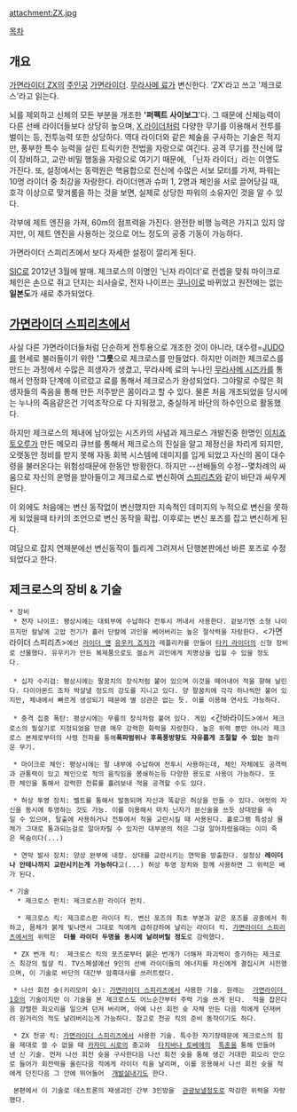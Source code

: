 attachment:ZX.jpg

[[목차]]
== 개요 ==
[[가면라이더 ZX]]의 [[주인공]] [[가면라이더]]. [[무라사메 료]]가 변신한다. 'ZX'라고 쓰고 '제크로스'라고 읽는다.

뇌를 제외하고 신체의 모든 부분을 개조한  ''''퍼펙트 사이보그''''다. 그 때문에 신체능력이 다른 선배 라이더들보다 상당히 높으며, [[X 라이더]]처럼 다양한 무기를 이용해서 전투를 벌이는 등, 전투능력 또한 상당하다. 역대 라이더와 같은 체술을 구사하는 기술은 적지만, 풍부한 특수 능력을 살린 트릭키한 전법을 자랑으로 여긴다. 공격 무기를 전신에 많이 장비하고, 교란·비밀 행동을 자랑으로 여기기 때문에, 「닌자 라이더」라는 이명도 가진다. 또, 설정에서는 동력원은 핵융합으로 전신에 수많은 서보 모터를 가져, 파워는 10명 라이더 중 최강을 자랑한다. 라이더맨과 슈퍼 1, 2명과 체인을 서로 끌어당길 때, 호각 이상으로 맞겨룸을 하는 것을 보면, 실제로 상당한 파워의 소유자인 것을 알 수 있다.

각부에 제트 엔진을 가져, 60m의 점프력을 가진다. 완전한 비행 능력은 가지고 있지 않지만, 이 제트 엔진을 사용하는 것으로 어느 정도의 공중 기동이 가능하다.

가면라이더 스피리츠에서 보다 자세한 설정이 깔리게 된다.

[[SIC]]로 2012년 3월에 발매. 제크로스의 이명인 '닌자 라이더'로 컨셉을 맞춰 마이크로 체인은 손으로 쥐고 던지는 쇠사슬로, 전자 나이프는 [[쿠나이]]로 바뀌었고 원전에는 없는 '''일본도'''가 새로 추가되었다.

== [[가면라이더 스피리츠]]에서 ==
사실 다른 가면라이더들처럼 단순하게 전투용으로 개조한 것이 아니라, 대수령=[[JUDO]]를 현세로 불러들이기 위한  ''''그릇'''으로 제크로스를 만들었다. 하지만 이러한 제크로스를 만드는 과정에서 수많은 희생자가 생겼고, 무라사메 료의 누나인  [[무라사메 시즈카]]를 통해서 안정화 단계에 이르렀고 료를 통해서 제크로스가 완성되었다. 그야말로 수많은 희생자들의 죽음을 통해 만든 저주받은 몸이라고 할 수 있다. 물론 처음 개조되었을 당시에는 누나의 죽음같은건 기억조작으로 다 지워졌고, 충실하게 바단의 하수인으로 활동했다.

하지만 제크로스의 체내에 남아있는 시즈카의 사념과 제크로스 개발진중 한명인  [[이치죠 토오루]]가 만든 메모리 큐브를 통해서 제크로스의 진실을 알고 제정신을 차리게 되지만, 오랫동안 정비를 받지 못해 자동 회복 시스템에 데미지를 입게 되었고 자신의 몸이 대수령을 불러온다는 위험성때문에 한동안 방황한다. 하지만  --선배들의 수정--몇차례의 싸움으로 자신의 운명을 받아들이고 제크로스로 변신하여  [[스피리츠]]와 같이 바단과 싸우게 된다.

이 외에도 처음에는 변신 동작없이 변신했지만 지속적인 데미지의 누적으로 변신을 못하게 되었을때 타키의 조언으로 변신 동작을 확립. 이후로는 변신 포즈를 잡고 변신하게 된다.

여담으로 잡지 연재분에선 변신동작이 틀리게 그려져서 단행본판에선 바른 포즈로 수정되었다고 한다.

== 제크로스의 장비 & 기술 == 
 * 장비
  * 전자 나이프: 평상시에는 대퇴부에 수납하다 전투시 꺼내서 사용한다. 겉보기엔 소형 나이프지만 칼날에 고압 전기가 흘러 단칼에 괴인을 베어버리는 높은 절삭력을 자랑한다. <가면라이더 스피리츠>에선 [[라이더 맨]] [[유우키 죠지]]가 레플리카를 만들어 [[타키 라이더]]의 신형 장비로 선물했다. 유우키가 만든 복제품으로도 겔쇼커 괴인에게 치명상을 입힐 수 있을 정도다.   
 
  * 십자 수리검: 평상시에는 팔꿈치의 장식처럼 붙어 있으며 이것을 떼어내어 적을 향해 날린다. 다이아몬드 조차 박살낼 정도의 강도를 지니고 있다. 양 팔꿈치에 각각 하나씩만 붙어 있지만, 체내에서 빠르게 생성되기 때문에 별 상관은 없는 듯. 이를 이용해 연사도 가능하다.

  * 충격 집중 폭탄: 평상시에는 무릎의 장식처럼 붙어 있다. 게임 <간바라이드>에서 제크로스의 필살기로 지정되었을 만큼 매우 강력한 화력을 자랑한다. 높은 위력 뿐만 아니라 제크로스 본체로부터의 사령 전파를 통해'''폭파범위나 후폭풍방향도 자유롭게 조절할 수 있는''' 놀라운 무기.

  * 마이크로 체인: 평상시에는 팔 내부에 수납하여 전투시 사용하는데, 체인 자체에도 공격력과 관통력이 있고 체인으로 적의 움직임을 봉쇄하는등 다양한 용도로 사용이 가능하다. 또한 체인을 통해서 강력한 전류를 흘려보내 적을 공격할 수도 있다.

  * 허상 투영 장치: 벨트를 통해서 발동되며 자신과 똑같은 허상을 만들 수 있다. 여럿의 자신을 동시에 투영하는 것도 가능. 이를 이용해서 마치 닌자가 분신술을 쓰듯 상대방을 속일 수 있으며, 탈출에 사용하거나 전투에서 적을 교란시킬 때 사용된다. 홀로그램 특성상 물체가 그대로 통과되는걸로 알아차릴 수 있지만 대부분의 적은 그걸 알아차렸을때는 이미 죽은 목숨이다(...)

  * 연막 발사 장치: 양상 완부에 내장. 상대를 교란시키는 연막을 방출한다. 설정상 '''레이더나 안테나까지 교란시키는게 가능하다'''고(...) 허상 투영 장치와 함께 사용하면 그 위력은 배가 된다.

 * 기술
   * 제크로스 펀치: 제크로스판 라이더 펀치.

   * 제크로스 킥: 제크로스판 라이더 킥. 변신 포즈의 최초 부분과 같은 포즈를 공중에서 취하고, 몸체가 붉게 빛나면서 그대로 적에게 급하강하여 날리는 라이더 킥. [[가면라이더 스피리츠]]에서의 위력은  '''더블 라이더 두명을 동시에 날려버릴 정도'''로 강력했다.

  * ZX 번개 킥:  제크로스 킥의 포즈로부터 붉은 번개가 더해져 파괴력이 증가하는 제크로스 최강의 필살 킥. TV스페셜에선 9인의 선배 라이더들의 에너지를 자신에게 결집시켜 시전했으며, 이 기술로 바단의 대간부 암흑대사를 쓰러트렸다.

  * 나선 회전 슛(키리모미 슛): [[가면라이더 스피리츠]]에서 사용한 기술. 원래는  [[가면라이더 1호]]의 기술이지만 이 기술을 본 제크로스도 어느순간부터 주력 기술 쓰게 된다.  적을 잡은다음 강렬한 회오리을 일으켜 던져 버리며, 아예 나선 회전 슛 자체 만든 다음 적에게 던져버려 원거리의 적도 날려버리는게 가능하다. 참고로 천공 킥의 준비 동작이기도 하다.

  * ZX 천공 킥: [[가면라이더 스피리츠]]에서 사용한 기술. 특수한 자기장때문에 제크로스의 힘을 제대로 쓸 수 없을 때 [[카자미 시로]]의 충고와  [[타치바나 토베에]]의  [[특훈]]을 통해 만들어낸 신 기술. 먼저 나선 회전 슛을 구사한다음 나선 회전 슛을 통해 생긴 거대한 회오리 안으로 들어가 회전력을 올린다음 적에게 라이더 킥을 날리며, 이를 응용해서 나선 회전 슛을 적에게 던진다음 그 안에 뛰어들어  [[개발살]]내기도 한다.
  
  본편에서 이 기술로 데스트론의 재생괴인 간부 3인방을  [[관광]]보낼정도로 막강한 위력을 자랑했다.
